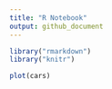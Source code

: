```yaml
---
title: "R Notebook"
output: github_document
---
```


```r
library("rmarkdown")
library("knitr")
```

```r
plot(cars)
```


